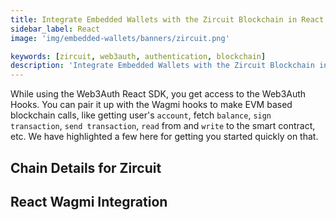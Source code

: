 ```yaml
---
title: Integrate Embedded Wallets with the Zircuit Blockchain in React
sidebar_label: React
image: 'img/embedded-wallets/banners/zircuit.png'

keywords: [zircuit, web3auth, authentication, blockchain]
description: 'Integrate Embedded Wallets with the Zircuit Blockchain in React | Embedded Wallets'
---
```



While using the Web3Auth React SDK, you get access to the Web3Auth Hooks. You can pair it up with the Wagmi hooks to make EVM based blockchain calls, like getting user's `account`, fetch `balance`, `sign transaction`, `send transaction`, `read` from and `write` to the smart contract, etc. We have highlighted a few here for getting you started quickly on that.

## Chain Details for Zircuit

<ChainDetailsZircuit />

## React Wagmi Integration

<ReactWagmiIntegration />
